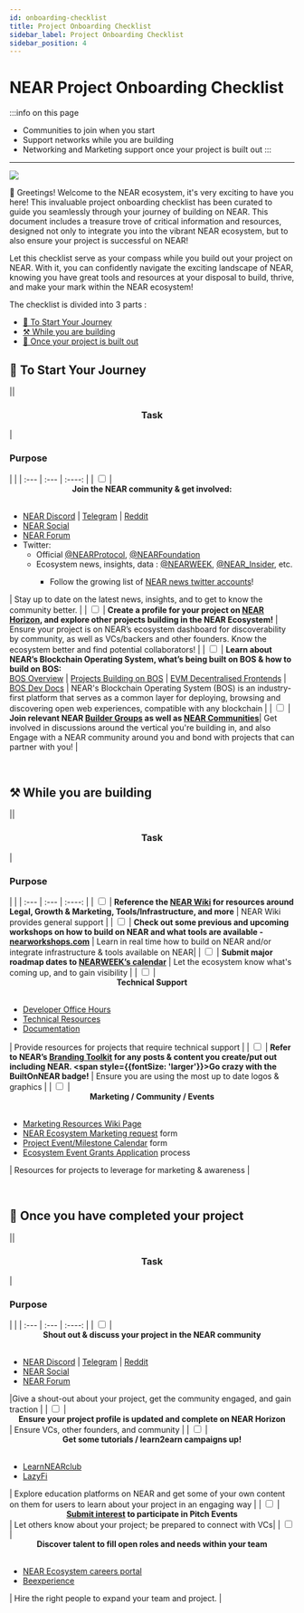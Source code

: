 ```yaml
---
id: onboarding-checklist
title: Project Onboarding Checklist
sidebar_label: Project Onboarding Checklist
sidebar_position: 4
---
```


# NEAR Project Onboarding Checklist

:::info on this page
* Communities to join when you start
* Support networks while you are building
* Networking and Marketing support once your project is built out
:::


---

![](https://s3.us-east-2.amazonaws.com/nearhorizon.assets/wiki/onboard-checklist_banner.png)

👋 Greetings! Welcome to the NEAR ecosystem, it's very exciting to have you here! This invaluable project onboarding checklist has been curated to guide you seamlessly through your journey of building on NEAR. This document includes a treasure trove of critical information and resources, designed not only to integrate you into the vibrant NEAR ecosystem, but to also ensure your project is successful on NEAR!

Let this checklist serve as your compass while you build out your project on NEAR. With it, you can confidently navigate the exciting landscape of NEAR, knowing you have great tools and resources at your disposal to build, thrive, and make your mark within the NEAR ecosystem!

The checklist is divided into 3 parts :
<ul> 
  <li><a href="#-to-start-your-journey">🏁 To Start Your Journey</a></li>
  <li><a href="#️-while-you-are-building">⚒️ While you are building</a></li>
  <li><a href="#-once-your-project-is-built-out">🚀 Once your project is built out</a></li>
</ul>



## 🏁 To Start Your Journey

|| <center><h3><strong>Task</strong></h3></center>   | <h3><strong>Purpose</strong></h3> | |
| :--- | :--- |    :----: | 
| <input type="checkbox" className="onboardCheck" name=""/> |<center><strong>Join the NEAR community & get involved: </strong></center> <br/> <ul><li><a href="https://discord.com/invite/UY9Xf2k">NEAR Discord</a> \| <a href="https://t.me/cryptonear">Telegram</a> \| <a href="https://www.reddit.com/r/nearprotocol/">Reddit</a></li><li><a href="https://near.social/">NEAR Social</a></li><li><a href="https://gov.near.org/">NEAR Forum</a></li><li>Twitter:<ul><li>Official <a href="https://twitter.com/nearprotocol">@NEARProtocol</a>, <a href="https://twitter.com/NEARFoundation">@NEARFoundation </a></li><li>Ecosystem news, insights, data : <a href="https://twitter.com/NEARWEEK">@NEARWEEK</a>, <a href="https://twitter.com/near_insider">@NEAR_Insider</a>, etc.</li><ul><li>Follow the growing list of <a href="https://twitter.com/i/lists/1590678464478208001">NEAR news twitter accounts</a>!</li></ul></ul></li></ul>| Stay up to date on the latest news, insights, and to get to know the community better.       | 
| <input type="checkbox" className="onboardCheck" name=""/> | **Create a profile for your project on <a href="https://near.org/horizon">NEAR Horizon</a>, and explore other projects building in the NEAR Ecosystem!**    | Ensure your project is on NEAR’s ecosystem dashboard for discoverability by community, as well as VCs/backers and other founders. Know the ecosystem better and find potential collaborators!     |
| <input type="checkbox" className="onboardCheck" name=""/> | **Learn about NEAR’s Blockchain Operating System, what’s being built on BOS & how to build on BOS:** <br/><a href="https://youtu.be/NGX4_ZlzFzs">BOS Overview</a> \| <a href="https://youtu.be/ImKMvoD0W14">Projects Building on BOS</a> \| <a href="https://bos.gg/#/">EVM Decentralised Frontends</a> \| <a href="https://docs.near.org/bos">BOS Dev Docs</a> |  NEAR's Blockchain Operating System (BOS) is an industry-first platform that serves as a common layer for deploying, browsing and discovering open web experiences, compatible with any blockchain   |
| <input type="checkbox" className="onboardCheck" name=""/> | **Join relevant NEAR [Builder Groups](https://www.nearbuilders.com/) as well as [NEAR Communities](https://wiki.near.org/ecosystem/communities)**| Get involved in discussions around the vertical you're building in, and also Engage with a NEAR community around you and bond with projects that can partner with you!       | 

<br/>

## ⚒️ While you are building

|| <center><h3><strong>Task</strong></h3></center>   | <h3><strong>Purpose</strong></h3> | |
| :--- | :--- |    :----: | 
| <input type="checkbox" className="onboardCheck" name=""/> | **Reference the [NEAR Wiki](https://wiki.near.org/) for resources around Legal, Growth & Marketing, Tools/Infrastructure, and more** | NEAR Wiki provides general support |
| <input type="checkbox" className="onboardCheck" name=""/> | **Check out some previous and upcoming workshops on how to build on NEAR and what tools are available - [nearworkshops.com](https://www.nearworkshops.com/)** | Learn in real time how to build on NEAR and/or integrate infrastructure & tools available on NEAR|
| <input type="checkbox" className="onboardCheck" name=""/> | **Submit major roadmap dates to [NEARWEEK’s calendar](https://nearweek.com/calendar)** | Let the ecosystem know what's coming up, and to gain visibility         | 
| <input type="checkbox" className="onboardCheck" name=""/> | <center><strong>Technical Support</strong></center> <br/><ul><li><a href="https://near.org/developers/get-help/office-hours/">Developer Office Hours</a></li><li><a href="https://wiki.near.org/development/tech-resources">Technical Resources</a></li><li><a href="https://docs.near.org/">Documentation</a></li></ul>| Provide resources for projects that require technical support |
| <input type="checkbox" className="onboardCheck" name=""/> | **Refer to NEAR’s [Branding Toolkit](https://near.org/brand) for any posts & content you create/put out including NEAR. <span style={{fontSize: 'larger'}}>Go crazy with the BuiltOnNEAR badge!</span>** | Ensure you are using the most up to date logos & graphics | 
| <input type="checkbox" className="onboardCheck" name=""/> | <center><strong>Marketing / Community / Events</strong></center><br/> <ul><li><a href="https://wiki.near.org/support/growth">Marketing Resources Wiki Page</a></li><li><a href="https://drive.google.com/file/d/1NsMDzKxFHoKopgEOpf2JGVXI8NzvDrsc/view">NEAR Ecosystem Marketing request</a> form</li><li><a href="https://4efdmh2cgdi.typeform.com/NEARWEEK-event?typeform-source=nearweek.com">Project Event/Milestone Calendar</a> form</li><li><a href="https://wiki.near.org/support/growth#gtmevent-funding">Ecosystem Event Grants Application</a> process</li></ul>| Resources for projects to leverage for marketing & awareness | 


<br/>

## 🚀 Once you have completed your project

|| <center><h3><strong>Task</strong></h3></center>   | <h3><strong>Purpose</strong></h3> | |
| :--- | :--- |    :----: |
| <input type="checkbox" className="onboardCheck" name=""/> |<center><strong>Shout out & discuss your project in the NEAR community </strong></center><br/><ul><li><a href="https://discord.com/invite/UY9Xf2k">NEAR Discord</a> \| <a href="https://t.me/cryptonear">Telegram</a> \| <a href="https://www.reddit.com/r/nearprotocol/">Reddit</a></li><li><a href="https://near.social/">NEAR Social</a></li><li><a href="https://gov.near.org/">NEAR Forum</a></li></ul>|Give a shout-out about your project, get the community engaged, and gain traction | 
| <input type="checkbox" className="onboardCheck" name=""/> | <center><strong>Ensure your project profile is updated and complete on NEAR Horizon</strong></center>   | Ensure VCs, other founders, and community  |
| <input type="checkbox" className="onboardCheck" name=""/> | <center><strong>Get some tutorials / learn2earn campaigns up!</strong></center><br/><ul><li><a href="https://learnnear.club/">LearnNEARclub</a></li><li><a href="https://app.lazyfi.gg/">LazyFi</a></li></ul>| Explore education platforms on NEAR and get some of your own content on them for users to learn about your project in an engaging way |
| <input type="checkbox" className="onboardCheck" name=""/> | <center><strong><a href="https://airtable.com/shrvxDwvMOaBKXzJB">Submit interest</a> to participate in Pitch Events </strong></center>   | Let others know about your project; be prepared to connect with VCs|
| <input type="checkbox" className="onboardCheck" name=""/> | <center><strong>Discover talent to fill open roles and needs within your team</strong></center><br/><ul><li><a href="https://careers.near.org/jobs">NEAR Ecosystem careers portal</a></li><li><a href="https://beexperience.io/">Beexperience</a></li></ul>| Hire the right people to expand your team and project.     |
